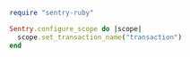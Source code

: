 ```ruby
require "sentry-ruby"

Sentry.configure_scope do |scope|
  scope.set_transaction_name("transaction")
end
```
